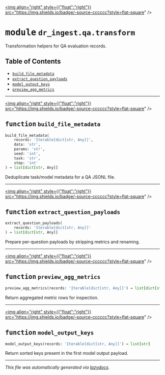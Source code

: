 
<a href="https://github.com/drothermel/dr_ingest/blob/main/dr_ingest/qa/transform#L0"><img align="right" style={{"float":"right"}} src="https://img.shields.io/badge/-source-cccccc?style=flat-square" /></a>

# <kbd>module</kbd> `dr_ingest.qa.transform`
Transformation helpers for QA evaluation records.


## Table of Contents
- [`build_file_metadata`](./dr_ingest.qa.transform#function-build-file-metadata)
- [`extract_question_payloads`](./dr_ingest.qa.transform#function-extract-question-payloads)
- [`model_output_keys`](./dr_ingest.qa.transform#function-model-output-keys)
- [`preview_agg_metrics`](./dr_ingest.qa.transform#function-preview-agg-metrics)



---

<a href="https://github.com/drothermel/dr_ingest/blob/main/dr_ingest/qa/transform/build_file_metadata#L11"><img align="right" style={{"float":"right"}} src="https://img.shields.io/badge/-source-cccccc?style=flat-square" /></a>

## <kbd>function</kbd> `build_file_metadata`

```python
build_file_metadata(
    records: 'Iterable[dict[str, Any]]',
    data: 'str',
    params: 'str',
    seed: 'int',
    task: 'str',
    step: 'int'
) → list[dict[str, Any]]
```

Deduplicate task/model metadata for a QA JSONL file.



---

<a href="https://github.com/drothermel/dr_ingest/blob/main/dr_ingest/qa/transform/extract_question_payloads#L37"><img align="right" style={{"float":"right"}} src="https://img.shields.io/badge/-source-cccccc?style=flat-square" /></a>

## <kbd>function</kbd> `extract_question_payloads`

```python
extract_question_payloads(
    records: 'Iterable[dict[str, Any]]'
) → list[dict[str, Any]]
```

Prepare per-question payloads by stripping metrics and renaming.



---

<a href="https://github.com/drothermel/dr_ingest/blob/main/dr_ingest/qa/transform/preview_agg_metrics#L55"><img align="right" style={{"float":"right"}} src="https://img.shields.io/badge/-source-cccccc?style=flat-square" /></a>

## <kbd>function</kbd> `preview_agg_metrics`

```python
preview_agg_metrics(records: 'Iterable[dict[str, Any]]') → list[dict[str, Any]]
```

Return aggregated metric rows for inspection.



---

<a href="https://github.com/drothermel/dr_ingest/blob/main/dr_ingest/qa/transform/model_output_keys#L67"><img align="right" style={{"float":"right"}} src="https://img.shields.io/badge/-source-cccccc?style=flat-square" /></a>

## <kbd>function</kbd> `model_output_keys`

```python
model_output_keys(records: 'Iterable[dict[str, Any]]') → list[str]
```

Return sorted keys present in the first model output payload.





---

_This file was automatically generated via [lazydocs](https://github.com/ml-tooling/lazydocs)._
